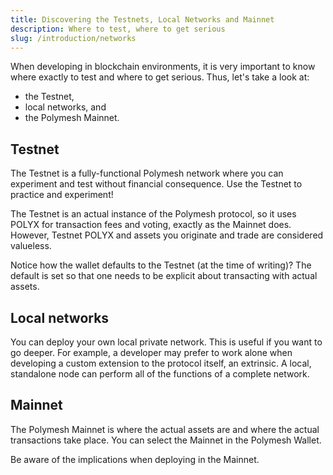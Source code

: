```yaml
---
title: Discovering the Testnets, Local Networks and Mainnet
description: Where to test, where to get serious
slug: /introduction/networks
---
```



When developing in blockchain environments, it is very important to know where exactly to test and where to get serious. Thus, let's take a look at:

* the Testnet, 
* local networks, and
* the Polymesh Mainnet.

## Testnet

The Testnet is a fully-functional Polymesh network where you can experiment and test without financial consequence. Use the Testnet to practice and experiment!

The Testnet is an actual instance of the Polymesh protocol, so it uses POLYX for transaction fees and voting, exactly as the Mainnet does. However, Testnet POLYX and assets you originate and trade are considered valueless.

Notice how the wallet defaults to the Testnet (at the time of writing)? The default is set so that one needs to be explicit about transacting with actual assets.

## Local networks

You can deploy your own local private network. This is useful if you want to go deeper. For example, a developer may prefer to work alone when developing a custom extension to the protocol itself, an extrinsic. A local, standalone node can perform all of the functions of a complete network.

## Mainnet

The Polymesh Mainnet is where the actual assets are and where the actual transactions take place. You can select the Mainnet in the Polymesh Wallet.

<HighlightBox type="warn">

Be aware of the implications when deploying in the Mainnet.
</HighlightBox>
